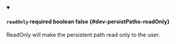 
<details className="config-field" data-expandable="false" open>
<summary>

#### `readOnly` <span className="config-field-required" data-required="false">required</span> <span className="config-field-type">boolean</span> <span className="config-field-default">false</span> <span className="config-field-enum"></span> {#dev-persistPaths-readOnly}

ReadOnly will make the persistent path read only to the user.

</summary>



</details>
